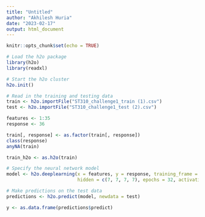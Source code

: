 ---
title: "Untitled"
author: "Akhilesh Huria"
date: "2023-02-17"
output: html_document
---

```{r setup, include=FALSE}
knitr::opts_chunk$set(echo = TRUE)
```

```{r}
# Load the h2o package
library(h2o)
library(readxl)
```

```{r}
# Start the h2o cluster
h2o.init()
```

```{r}
# Read in the training and testing data
train <- h2o.importFile("ST310_challenge1_train (1).csv")
test <- h2o.importFile("ST310_challenge1_test (2).csv")

```

```{r}
features <- 1:35
response <- 36
```

```{r}
train[, response] <- as.factor(train[, response])
class(response)
anyNA(train)
```

```{r}
train_h2o <- as.h2o(train)
```


```{r}
# Specify the neural network model
model <- h2o.deeplearning(x = features, y = response, training_frame = train_h2o,
                          hidden = c(7, 7, 7, 7), epochs = 32, activation = "Tanh")
```

```{r}
# Make predictions on the test data
predictions <- h2o.predict(model, newdata = test)
```
```{r}
y <- as.data.frame(predictions$predict)
```










